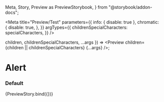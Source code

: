   Meta,
  Story,
  Preview as PreviewStorybook,
} from "@storybook/addon-docs";


<Meta
  title="Preview/Test"
  parameters={{
    info: { disable: true },
    chromatic: {
      disable: true,
    },
  }}
  argTypes={{
    childrenSpecialCharacters: specialCharacters,
  }}
/>

  children,
  childrenSpecialCharacters,
  ...args
}) => <Preview children={children || childrenSpecialCharacters} {...args} />;

# Alert

### Default

<Preview>
  <Story
    name="default"
    args={{
      children: "Text rendered as children component.",
      childrenSpecialCharacters: undefined,
      height: "",
      lines: Preview.defaultProps.lines,
      loading: true,
      width: "",
    }}
  >
    {PreviewStory.bind({})}
  </Story>
</Preview>
